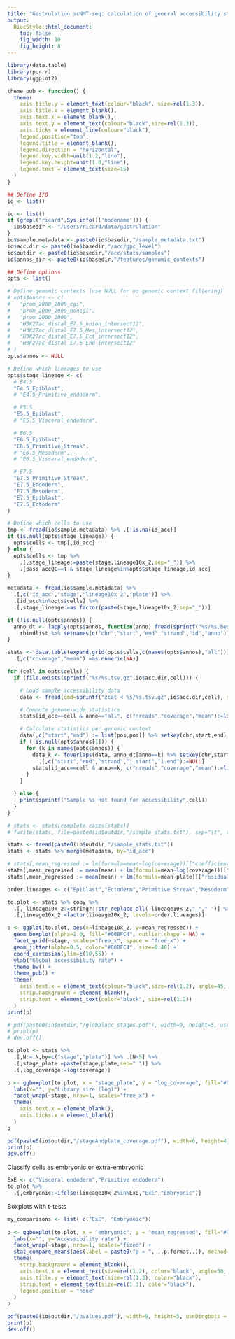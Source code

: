 ```yaml
---
title: "Gastrulation scNMT-seq: calculation of general accessibility statistics"
output:
  BiocStyle::html_document: 
    toc: false
    fig_width: 10
    fig_height: 8
---
```


```r
library(data.table)
library(purrr)
library(ggplot2)
```

```r
theme_pub <- function() {
  theme(
    axis.title.y = element_text(colour="black", size=rel(1.3)),
    axis.title.x = element_blank(),
    axis.text.x = element_blank(),
    axis.text.y = element_text(colour="black",size=rel(1.3)),
    axis.ticks = element_line(colour="black"),
    legend.position="top",
    legend.title = element_blank(),
    legend.direction = "horizontal",
    legend.key.width=unit(1.2,"line"),
    legend.key.height=unit(1.0,"line"),
    legend.text = element_text(size=15)
  )
}
```

```r

## Define I/O 
io <- list()

io <- list()
if (grepl("ricard",Sys.info()['nodename'])) {
  io$basedir <- "/Users/ricard/data/gastrulation"
}
io$sample.metadata <- paste0(io$basedir,"/sample_metadata.txt")
io$acc.dir <- paste0(io$basedir,"/acc/gpc_level")
io$outdir <- paste0(io$basedir,"/acc/stats/samples")
io$annos_dir <- paste0(io$basedir,"/features/genomic_contexts")

## Define options
opts <- list()

# Define genomic contexts (use NULL for no genomic context filtering)
# opts$annos <- c(
#   "prom_2000_2000_cgi",
#   "prom_2000_2000_noncgi",
#   "prom_2000_2000",
#   "H3K27ac_distal_E7.5_union_intersect12",
#   "H3K27ac_distal_E7.5_Mes_intersect12",
#   "H3K27ac_distal_E7.5_Ect_intersect12",
#   "H3K27ac_distal_E7.5_End_intersect12"
# )
opts$annos <- NULL

# Define which lineages to use
opts$stage_lineage <- c(
  # E4.5
  "E4.5_Epiblast",
  # "E4.5_Primitive_endoderm",

  # E5.5
  "E5.5_Epiblast",
  # "E5.5_Visceral_endoderm",

  # E6.5
  "E6.5_Epiblast",
  "E6.5_Primitive_Streak",
  # "E6.5_Mesoderm",
  # "E6.5_Visceral_endoderm",

  # E7.5
  "E7.5_Primitive_Streak",
  "E7.5_Endoderm",
  "E7.5_Mesoderm",
  "E7.5_Epiblast",
  "E7.5_Ectoderm"
)

# Define which cells to use
tmp <- fread(io$sample.metadata) %>% .[!is.na(id_acc)] 
if (is.null(opts$stage_lineage)) {
  opts$cells <- tmp[,id_acc]
} else {
  opts$cells <- tmp %>%
    .[,stage_lineage:=paste(stage,lineage10x_2,sep="_")] %>%
    .[pass_accQC==T & stage_lineage%in%opts$stage_lineage,id_acc]
}
```

<!-- Load sample metadata -->
```r
metadata <- fread(io$sample.metadata) %>% 
  .[,c("id_acc","stage","lineage10x_2","plate")] %>%
  .[id_acc%in%opts$cells] %>%
  .[,stage_lineage:=as.factor(paste(stage,lineage10x_2,sep="_"))]
```

<!-- Load genomic contexts metadata -->
```r
if (!is.null(opts$annos)) {
  anno_dt <- lapply(opts$annos, function(anno) fread(sprintf("%s/%s.bed",io$annos_dir,anno))) %>%  
    rbindlist %>% setnames(c("chr","start","end","strand","id","anno"))
}
```

<!-- Load accessibility data and filter genomic contexts -->
```r
stats <- data.table(expand.grid(opts$cells,c(names(opts$annos),"all"))) %>% setnames(c("id_acc","anno")) %>%
  .[,c("coverage","mean"):=as.numeric(NA)]

for (cell in opts$cells) {
  if (file.exists(sprintf("%s/%s.tsv.gz",io$acc.dir,cell))) {

    # Load sample accessibility data
    data <- fread(cmd=sprintf("zcat < %s/%s.tsv.gz",io$acc.dir,cell), sep="\t", verbose=F, showProgress=F, stringsAsFactors=T)

    # Compute genome-wide statistics
    stats[id_acc==cell & anno=="all", c("nreads","coverage","mean"):=list(sum(data$met_reads+data$nonmet_reads), nrow(data),mean(data$rate)*100)]

    # Calculate statistics per genomic context
    data[,c("start","end") := list(pos,pos)] %>% setkey(chr,start,end)
    if (!is.null(opts$annos[1])) {
      for (k in names(opts$annos)) {
        data_k <- foverlaps(data, anno_dt[anno==k] %>% setkey(chr,start,end), nomatch=0) %>%
          .[,c("start","end","strand","i.start","i.end"):=NULL]
        stats[id_acc==cell & anno==k, c("nreads","coverage","mean"):=list(sum(data_k$met_reads+data_k$nonmet_reads),nrow(data_k),mean(data_k$rate)*100)]
      }
    }

  } else {
    print(sprintf("Sample %s not found for accessibility",cell))
  }
}

# stats <- stats[complete.cases(stats)]
# fwrite(stats, file=paste0(io$outdir,"/sample_stats.txt"), sep="\t", row.names=F, col.names=T)
```


```r
stats <- fread(paste0(io$outdir,"/sample_stats.txt"))
stats <- stats %>% merge(metadata, by="id_acc")
```


<!-- Regress out effect of library size -->
```r
# stats[,mean_regressed := lm(formula=mean~log(coverage))[["coefficients"]][1] + lm(formula=mean~log(coverage))[["residuals"]], by=c("stage_lineage")]
stats[,mean_regressed := mean(mean) + lm(formula=mean~log(coverage))[["residuals"]], by=c("stage_lineage")]
stats[,mean_regressed := mean(mean) + lm(formula=mean~plate)[["residuals"]], by=c("stage")]
```

<!-- Plot mean accessibility rate per stage -->
```r
order.lineages <- c("Epiblast","Ectoderm","Primitive Streak","Mesoderm","Endoderm","Primitive endoderm","Visceral endoderm")

to.plot <- stats %>% copy %>%
  .[, lineage10x_2:=stringr::str_replace_all( lineage10x_2,"_"," ")] %>%
  .[,lineage10x_2:=factor(lineage10x_2, levels=order.lineages)]

p <- ggplot(to.plot, aes(x=lineage10x_2, y=mean_regressed)) +
  geom_boxplot(alpha=1.0, fill="#00BFC4", outlier.shape = NA) +
  facet_grid(~stage, scales="free_x", space = "free_x") +
  geom_jitter(alpha=0.5, color="#00BFC4", size=0.40) +
  coord_cartesian(ylim=c(10,55)) +
  ylab("Global accessibility rate") +
  theme_bw() +
  theme_pub() +
  theme(
    axis.text.x = element_text(colour="black",size=rel(1.2), angle=45, hjust=1, vjust=1),
    strip.background = element_blank(),
    strip.text = element_text(color="black", size=rel(1.2))
  )
print(p)

# pdf(paste0(io$outdir,"/globalacc_stages.pdf"), width=9, height=5, useDingbats = F)
# print(p)
# dev.off()
```

<!-- Plot library size per plate -->
```r
to.plot <- stats %>% 
  .[,N:=.N,by=c("stage","plate")] %>% .[N>5] %>%
  .[,stage_plate:=paste(stage,plate,sep=" ")] %>%
  .[,log_coverage:=log(coverage)]

p <- ggboxplot(to.plot, x = "stage_plate", y = "log_coverage", fill="#00BFC4", outlier.shape=NA) +
  labs(x="", y="Library size (log)") +
  facet_wrap(~stage, nrow=1, scales="free_x") +
  theme(
    axis.text.x = element_blank(),
    axis.ticks.x = element_blank()
  )
p

pdf(paste0(io$outdir,"/stageAndplate_coverage.pdf"), width=6, height=4, useDingbats = F)
print(p)
dev.off()
```


<!-- Test difference of mean accessibility rates between embryonic and extra-embryonic cells -->

Classify cells as embryonic or extra-embryonic
```r
ExE <- c("Visceral endoderm","Primitive endoderm")
to.plot %>%
  .[,embryonic:=ifelse(lineage10x_2%in%ExE,"ExE","Embryonic")]
```

Boxplots with t-tests
```r
my_comparisons <- list( c("ExE", "Embryonic"))
  
p <- ggboxplot(to.plot, x = "embryonic", y = "mean_regressed", fill="#00BFC4", coef=1, outlier.shape=NA) +
  labs(x="", y="Accessibility rate") +
  facet_wrap(~stage, nrow=1, scales="fixed") +
  stat_compare_means(aes(label = paste0("p = ", ..p.format..)), method="t.test", comparisons = my_comparisons) +
  theme(
    strip.background = element_blank(),
    axis.text.x = element_text(size=rel(1.2), color="black", angle=50, vjust=1, hjust=1),
    axis.title.y = element_text(size=rel(1.3), color="black"),
    strip.text = element_text(size=rel(1.3), color="black"),
    legend.position = "none"
  )
p

pdf(paste0(io$outdir,"/pvalues.pdf"), width=9, height=5, useDingbats = F)
print(p)
dev.off()
```